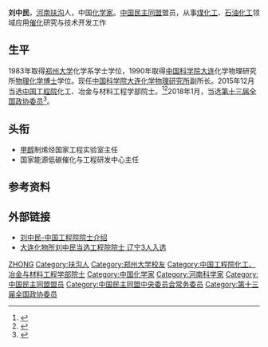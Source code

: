 '''刘中民'''{{BD|1964年|9月24日|}}，[[河南|河南]][[扶沟县|扶沟]]人，中国[[化学家|化学家]]。[[中国民主同盟|中国民主同盟]]盟员，从事[[煤化工|煤化工]]、[[石油化工|石油化工]]领域应用[[催化|催化]]研究与技术开发工作

== 生平 ==
1983年取得[[郑州大学|郑州大学]]化学系学士学位，1990年取得[[中国科学院|中国科学院]][[大连|大连]]化学物理研究所[[物理化学|物理化学]][[博士|博士]]学位。现任[[中国科学院大连化学物理研究所|中国科学院大连化学物理研究所]]副所长。2015年12月当选[[中国工程院|中国工程院]]化工、冶金与材料工程学部院士。<ref>{{cite web |url=http://learning.sohu.com/20151208/n430303651.shtml |language= |title=郑州大学阎锡蕴、席振峰、刘中民三名校友当选2015年两院院士 |publisher=搜狐教育 |date=2015-12-08 |accessdate= |archive-url=https://web.archive.org/web/20160924180336/http://learning.sohu.com/20151208/n430303651.shtml |archive-date=2016-09-24 |dead-url=yes }}</ref><ref>{{cite web |url=http://www.cae.cn/cae/jsp/jump.jsp?oid=20160108142800261058439 |language= |title=刘中民 |publisher=中国工程院 |date= |accessdate=2016-09 |archive-date=2017-08-24 |archive-url=https://web.archive.org/web/20170824151337/http://www.cae.cn/cae/jsp/jump.jsp?oid=20160108142800261058439 |dead-url=no }}</ref>2018年1月，当选[[中国人民政治协商会议第十三届全国委员会委员名单|第十三届全国政协委员]]<ref>{{Cite web|url=http://sports.163.com/18/0126/06/D92BRKK400051C89.html|title=中国人民政治协商会议第十三届全国委员会委员名单|accessdate=2018-01-26|last=|work=网易|archive-url=https://web.archive.org/web/20180127143232/http://sports.163.com/18/0126/06/D92BRKK400051C89.html|archive-date=2018-01-27|dead-url=yes}}</ref>。

== 头衔 ==
*[[甲醇|甲醇]]制烯烃国家工程实验室主任
*国家能源低碳催化与工程研发中心主任

== 参考资料 ==
{{reflist}}

== 外部链接 ==
* [https://web.archive.org/web/20170220171018/http://mingren.maigoo.com/20712.html 刘中民-中国工程院院士介绍]
* [http://ln.qq.com/a/20151208/012168.htm 大连化物所刘中民当选工程院院士 辽宁3人入选] {{Wayback|url=http://ln.qq.com/a/20151208/012168.htm |date=20190515224550 }}

{{中国民主同盟第十二届中央委员会}}
{{中国工程院化工、冶金与材料工程学部院士}}

{{Authority control}}
{{DEFAULTSORT:Liu刘}}
[[Category:刘姓|ZHONG]]
[[Category:扶沟人|Category:扶沟人]]
[[Category:郑州大学校友|Category:郑州大学校友]]
[[Category:中国工程院化工、冶金与材料工程学部院士|Category:中国工程院化工、冶金与材料工程学部院士]]
[[Category:中国化学家|Category:中国化学家]]
[[Category:河南科学家|Category:河南科学家]]
[[Category:中国民主同盟盟员|Category:中国民主同盟盟员]]
[[Category:中国民主同盟中央委员会常务委员|Category:中国民主同盟中央委员会常务委员]]
[[Category:第十三届全国政协委员|Category:第十三届全国政协委员]]
